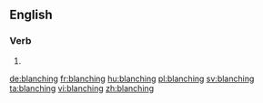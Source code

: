 ==English==

===Verb===
{{head|en}}

# {{present participle of|blanch}}

[[de:blanching]]
[[fr:blanching]]
[[hu:blanching]]
[[pl:blanching]]
[[sv:blanching]]
[[ta:blanching]]
[[vi:blanching]]
[[zh:blanching]]